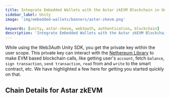 ```yaml
---
title: Integrate Embedded Wallets with the Astar zkEVM Blockchain in Unity
sidebar_label: Unity
image: 'img/embedded-wallets/banners/astar-zkevm.png'

keywords: [unity, astar-zkevm, web3auth, authentication, blockchain]
description: 'Integrate Embedded Wallets with the Astar zkEVM Blockchain in Unity | Embedded Wallets'
---
```



While using the Web3Auth Unity SDK, you get the private key within the user scope. This private key can interact with the [Nethereum Library](https://nethereum.com/) to make EVM based blockchain calls, like getting user's `account`, fetch `balance`, `sign transaction`, `send transaction`, `read` from and `write` to the smart contract, etc. We have highlighted a few here for getting you started quickly on that.

## Chain Details for Astar zkEVM

<ChainDetailsAstarZkevm />

<EVMInteraction />
